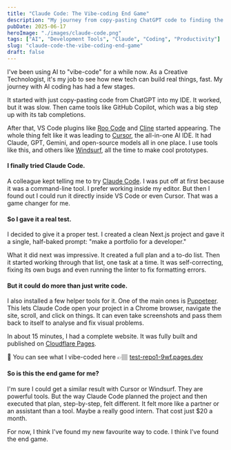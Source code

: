 ```yaml
---
title: "Claude Code: The Vibe-coding End Game"
description: "My journey from copy-pasting ChatGPT code to finding the ultimate AI coding partner. Claude Code's methodical approach feels more like a partner than a tool."
pubDate: 2025-06-17
heroImage: "./images/claude-code.png"
tags: ["AI", "Development Tools", "Claude", "Coding", "Productivity"]
slug: "claude-code-the-vibe-coding-end-game"
draft: false
---
```


I've been using AI to "vibe-code" for a while now. As a Creative Technologist, it's my job to see how new tech can build real things, fast. My journey with AI coding has had a few stages.

It started with just copy-pasting code from ChatGPT into my IDE. It worked, but it was slow. Then came tools like GitHub Copilot, which was a big step up with its tab completions.

After that, VS Code plugins like [Roo Code](https://marketplace.visualstudio.com/items?itemName=RooVeterinaryInc.roo-code) and [Cline](https://marketplace.visualstudio.com/items?itemName=saoudrizwan.claude-dev) started appearing. The whole thing felt like it was leading to [Cursor](https://cursor.sh), the all-in-one AI IDE. It had Claude, GPT, Gemini, and open-source models all in one place. I use tools like this, and others like [Windsurf](https://codeium.com/windsurf), all the time to make cool prototypes.

#### I finally tried Claude Code.

A colleague kept telling me to try [Claude Code](https://claude.ai/code). I was put off at first because it was a command-line tool. I prefer working inside my editor. But then I found out I could run it directly inside VS Code or even Cursor. That was a game changer for me.

#### So I gave it a real test.

I decided to give it a proper test. I created a clean Next.js project and gave it a single, half-baked prompt: "make a portfolio for a developer."

What it did next was impressive. It created a full plan and a to-do list. Then it started working through that list, one task at a time. It was self-correcting, fixing its own bugs and even running the linter to fix formatting errors.

#### But it could do more than just write code.

I also installed a few helper tools for it. One of the main ones is [Puppeteer](https://github.com/merajmehrabi/puppeteer-mcp-server). This lets Claude Code open your project in a Chrome browser, navigate the site, scroll, and click on things. It can even take screenshots and pass them back to itself to analyse and fix visual problems.

In about 15 minutes, I had a complete website. It was fully built and published on [Cloudflare Pages](https://pages.cloudflare.com/).

🔗 You can see what I vibe-coded here 👉🏽 [test-repo1-9wf.pages.dev](https://test-repo1-9wf.pages.dev/)

#### So is this the end game for me?

I'm sure I could get a similar result with Cursor or Windsurf. They are powerful tools. But the way Claude Code planned the project and then executed that plan, step-by-step, felt different. It felt more like a partner or an assistant than a tool. Maybe a really good intern. That cost just $20 a month.

For now, I think I've found my new favourite way to code. I think I've found the end game.

